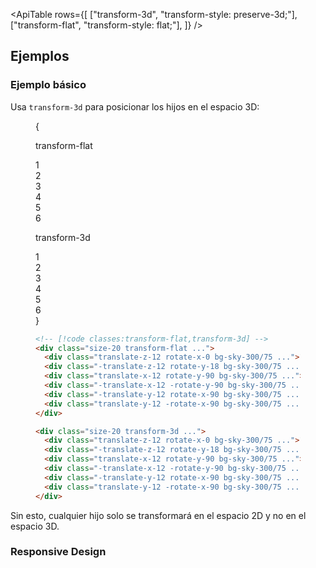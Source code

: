 

<ApiTable
  rows={[
    ["transform-3d", "transform-style: preserve-3d;"],
    ["transform-flat", "transform-style: flat;"],
  ]}
/>

## Ejemplos

### Ejemplo básico

Usa `transform-3d` para posicionar los hijos en el espacio 3D:

<Figure>

<Example>
  {
    <div className="flex flex-col justify-around gap-8 text-sm leading-6 font-bold text-white sm:flex-row sm:gap-0">
      <div className="flex shrink-0 flex-col items-center">
        <p className="mb-3 text-center font-mono text-xs font-medium text-gray-500 dark:text-gray-400">
          transform-flat
        </p>
        <div className="size-40 p-10">
          <div className="size-20 rotate-[0.75_1_0.75_45deg] transform-flat *:backface-visible">
            <div className="absolute inset-0 translate-z-12 rotate-x-0 bg-sky-300/75 text-center text-4xl leading-20 font-bold text-sky-900 dark:bg-sky-400/85 dark:text-white">
              1
            </div>
            <div className="absolute inset-0 -translate-z-12 rotate-y-180 bg-sky-300/75 text-center text-4xl leading-20 font-bold text-sky-900 opacity-75 dark:bg-sky-400/85 dark:text-white">
              2
            </div>
            <div className="absolute inset-0 translate-x-12 rotate-y-90 bg-sky-300/75 text-center text-4xl leading-20 font-bold text-sky-900 opacity-75 dark:bg-sky-400/85 dark:text-white">
              3
            </div>
            <div className="absolute inset-0 -translate-x-12 -rotate-y-90 bg-sky-300/75 text-center text-4xl leading-20 font-bold text-sky-900 dark:bg-sky-400/85 dark:text-white">
              4
            </div>
            <div className="absolute inset-0 -translate-y-12 rotate-x-90 bg-sky-300/75 text-center text-4xl leading-20 font-bold text-sky-900 opacity-75 dark:bg-sky-400/85 dark:text-white">
              5
            </div>
            <div className="absolute inset-0 translate-y-12 -rotate-x-90 bg-sky-300/75 text-center text-4xl leading-20 font-bold text-sky-900 dark:bg-sky-400/85 dark:text-white">
              6
            </div>
          </div>
        </div>
      </div>
      <div className="flex shrink-0 flex-col items-center">
        <p className="mb-3 text-center font-mono text-xs font-medium text-gray-500 dark:text-gray-400">transform-3d</p>
        <div className="size-40 p-10">
          <div className="size-20 rotate-[0.75_1_0.75_45deg] transform-3d *:backface-visible">
            <div className="absolute inset-0 translate-z-12 rotate-x-0 bg-sky-300/75 text-center text-4xl leading-20 font-bold text-sky-900 dark:bg-sky-400/85 dark:text-white">
              1
            </div>
            <div className="absolute inset-0 -translate-z-12 rotate-y-180 bg-sky-300/75 text-center text-4xl leading-20 font-bold text-sky-900 opacity-75 dark:bg-sky-400/85 dark:text-white">
              2
            </div>
            <div className="absolute inset-0 translate-x-12 rotate-y-90 bg-sky-300/75 text-center text-4xl leading-20 font-bold text-sky-900 opacity-75 dark:bg-sky-400/85 dark:text-white">
              3
            </div>
            <div className="absolute inset-0 -translate-x-12 -rotate-y-90 bg-sky-300/75 text-center text-4xl leading-20 font-bold text-sky-900 dark:bg-sky-400/85 dark:text-white">
              4
            </div>
            <div className="absolute inset-0 -translate-y-12 rotate-x-90 bg-sky-300/75 text-center text-4xl leading-20 font-bold text-sky-900 opacity-75 dark:bg-sky-400/85 dark:text-white">
              5
            </div>
            <div className="absolute inset-0 translate-y-12 -rotate-x-90 bg-sky-300/75 text-center text-4xl leading-20 font-bold text-sky-900 dark:bg-sky-400/85 dark:text-white">
              6
            </div>
          </div>
        </div>
      </div>
    </div>
  }
</Example>

```html
<!-- [!code classes:transform-flat,transform-3d] -->
<div class="size-20 transform-flat ...">
  <div class="translate-z-12 rotate-x-0 bg-sky-300/75 ...">1</div>
  <div class="-translate-z-12 rotate-y-18 bg-sky-300/75 ...">2</div>
  <div class="translate-x-12 rotate-y-90 bg-sky-300/75 ...">3</div>
  <div class="-translate-x-12 -rotate-y-90 bg-sky-300/75 ...">4</div>
  <div class="-translate-y-12 rotate-x-90 bg-sky-300/75 ...">5</div>
  <div class="translate-y-12 -rotate-x-90 bg-sky-300/75 ...">6</div>
</div>

<div class="size-20 transform-3d ...">
  <div class="translate-z-12 rotate-x-0 bg-sky-300/75 ...">1</div>
  <div class="-translate-z-12 rotate-y-18 bg-sky-300/75 ...">2</div>
  <div class="translate-x-12 rotate-y-90 bg-sky-300/75 ...">3</div>
  <div class="-translate-x-12 -rotate-y-90 bg-sky-300/75 ...">4</div>
  <div class="-translate-y-12 rotate-x-90 bg-sky-300/75 ...">5</div>
  <div class="translate-y-12 -rotate-x-90 bg-sky-300/75 ...">6</div>
</div>
```

</Figure>

Sin esto, cualquier hijo solo se transformará en el espacio 2D y no en el espacio 3D.

### Responsive Design

<ResponsiveDesign property="transform-style" defaultClass="transform-3d" featuredClass="transform-flat" />
